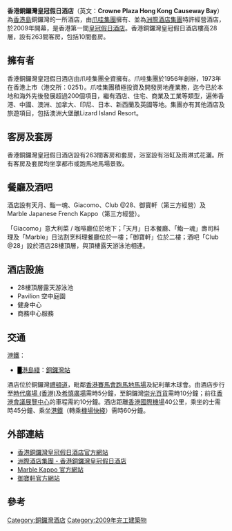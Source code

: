 {{Infobox hotel
| hotel_name =Crowne Plaza Hong Kong Causeway Bay<br>香港銅鑼灣皇冠假日酒店
| logo = 
| logo_caption =
| image = Crowne Plaza Hong Kong Causeway Bay (full view).jpg
| image_width        = 
| caption            = 香港銅鑼灣皇冠假日酒店
| location           = [[香港島|香港島]]銅鑼灣禮頓道8號
| coordinates        =
| opening_date       = 2009年
| stars              = 
| closing_date       =
| developer          = 
| operator           = 洲際酒店集團
| owner              = 爪哇集團
| number_of_restaurants = 6間
| number_of_rooms    = 263間
| number_of_suites   = 10間
| floor_area         = 
| floors             = 28層
| parking            =
| website            =[http://www.cphongkong.com/tch/index.php 香港銅鑼灣皇冠假日酒店]
[http://www.seagroup.com.hk/ 爪哇集團]
| footnotes          =
}}

'''香港銅鑼灣皇冠假日酒店'''（英文：'''Crowne Plaza Hong Kong Causeway Bay'''）為[[香港島|香港島]]銅鑼灣的一所酒店，由[[爪哇控股|爪哇集團]]擁有、並為[[洲際酒店集團|洲際酒店集團]]特許經營酒店，於2009年開幕，是香港第一間[[皇冠假日酒店|皇冠假日酒店]]。香港銅鑼灣皇冠假日酒店樓高28層，設有263間客房，包括10間套房。

== 擁有者 ==
香港銅鑼灣皇冠假日酒店由爪哇集團全資擁有。爪哇集團於1956年創辦，1973年在香港上市（港交所：0251）。爪哇集團積極投資及開發房地產業務，迄今已於本地和海外先後發展超過200個項目，繼有酒店、住宅、商業及工業等類型，遍佈香港、中國、澳洲、加拿大、印尼、日本、新西蘭及英國等地。集團亦有其他酒店及旅遊項目，包括澳洲大堡醮Lizard Island Resort。

== 客房及套房 ==
香港銅鑼灣皇冠假日酒店設有263間客房和套房，浴室設有浴缸及雨淋式花灑。所有客房及套房均坐享都市或跑馬地馬場景致。

== 餐廳及酒吧 ==
酒店設有天月、鮨一魂、Giacomo、Club @28、御寶軒（第三方經營）及Marble Japanese French Kappo（第三方經營）。

「Giacomo」意大利菜 / 咖啡廳位於地下；「天月」日本餐廳、「鮨一魂」壽司料理及「Marble」日法割烹料理餐廳位於一樓；「御寶軒」位於二樓；酒吧「Club @28」設於酒店28樓頂層，與頂樓露天游泳池相連。

== 酒店設施 ==
* 28樓頂層露天游泳池
* Pavilion 空中庭園
* 健身中心
* 商務中心服務

==交通==
;[[港鐵|港鐵]]：
*<font color="{{港島綫色彩}}">█</font>[[港島綫|港島綫]]：[[銅鑼灣站|銅鑼灣站]]
酒店位於銅鑼灣[[禮頓道|禮頓道]]，毗鄰[[香港賽馬會|香港賽馬會]][[跑馬地馬場|跑馬地馬場]]及紀利華木球會。由酒店步行至[[時代廣場_(香港)|時代廣場 (香港)]]及[[希慎廣場|希慎廣場]]需時5分鐘，至銅鑼灣[[崇光百貨|崇光百貨]]需時10分鐘；前往[[香港會議展覽中心|香港會議展覽中心]]的車程需約10分鐘。酒店距離[[香港國際機場|香港國際機場]]40公里，乘坐的士需時45分鐘、乘坐[[港鐵|港鐵]]（轉乘[[機場快綫_(港鐵)|機場快綫]]）需時60分鐘。

== 外部連結 ==
* [https://www.cphongkong.com/tch/index.php 香港銅鑼灣皇冠假日酒店官方網站] {{Wayback|url=https://www.cphongkong.com/tch/index.php |date=20170626104207 }}
* [https://www.ihg.com/crowneplaza/hotels/cn/zh/hong-kong/hkglr/hoteldetail 洲際酒店集團 - 香港銅鑼灣皇冠假日酒店] {{Wayback|url=https://www.ihg.com/crowneplaza/hotels/cn/zh/hong-kong/hkglr/hoteldetail |date=20190828080319 }}
* [https://www.marblekappo.com/ Marble Kappo 官方網站] {{Wayback|url=https://www.marblekappo.com/ |date=20201128060832 }}
* [https://www.imperialtreasure.com/hk/LG-cn/restaurant/imperial_treasure_fine_chinese_cuisine-2 御寶軒官方網站] {{Wayback|url=https://www.imperialtreasure.com/hk/LG-cn/restaurant/imperial_treasure_fine_chinese_cuisine-2 |date=20201127194833 }}

== 參考 ==
{{reflist}}

[[Category:銅鑼灣酒店|Category:銅鑼灣酒店]]
[[Category:2009年完工建築物|Category:2009年完工建築物]]